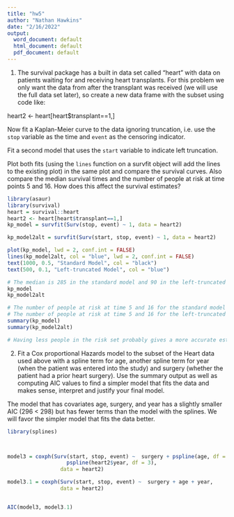 ---
title: "hw5"
author: "Nathan Hawkins"
date: "2/16/2022"
output:
  word_document: default
  html_document: default
  pdf_document: default
---
1. The survival package has a built in data set called "heart" with data on patients waiting for and receiving heart transplants.  For this problem we only want the data from after the transplant was received (we will use the full data set later), so create a new data frame with the subset using code like:

heart2 <- heart[heart$transplant==1,]

Now fit a Kaplan-Meier curve to the data ignoring truncation, i.e. use the `stop` variable as the time and `event` as the censoring indicator.

Fit a second model that uses the `start` variable to indicate left truncation.  

Plot both fits (using the `lines` function on a survfit object will add the lines to the existing plot) in the same plot and compare the survival curves.  Also compare the median survival times and the number of people at risk at time points 5 and 16.  How does this affect the survival estimates?

```{r}
library(asaur)
library(survival)
heart = survival::heart
heart2 <- heart[heart$transplant==1,]
kp_model = survfit(Surv(stop, event) ~ 1, data = heart2)

kp_model2alt = survfit(Surv(start, stop, event) ~ 1, data = heart2)

plot(kp_model, lwd = 2, conf.int = FALSE)
lines(kp_model2alt, col = "blue", lwd = 2, conf.int = FALSE)
text(1000, 0.5, "Standard Model", col = "black")
text(500, 0.1, "Left-truncated Model", col = "blue")

# The median is 285 in the standard model and 90 in the left-truncated model.
kp_model 
kp_model2alt

# The number of people at risk at time 5 and 16 for the standard model are 69 and 69.
# The number of people at risk at time 5 and 16 for the left-truncated model are 11 and 21.
summary(kp_model)
summary(kp_model2alt)

# Having less people in the risk set probably gives a more accurate estimate because it doesn't account for people until they are actually at risk. This means their survival estimate is lower.

```


2.  Fit a Cox proportional Hazards model to the subset of the Heart data used above with a spline term for age, another spline term for year (when the patient was entered into the study) and surgery (whether the patient had a prior heart surgery).  Use the summary output as well as computing AIC values to find a simpler model that fits the data and makes sense, interpret and justify your final model.

The model that has covariates age, surgery, and year has a slightly smaller AIC (296 < 298) but has fewer terms than the model with the splines. We will favor the simpler model that fits the data better.

```{r}
library(splines)



model3 = coxph(Surv(start, stop, event) ~  surgery + pspline(age, df = 3) +
                   pspline(heart2$year, df = 3),
                 data = heart2)

model3.1 = coxph(Surv(start, stop, event) ~  surgery + age + year,
                 data = heart2)


AIC(model3, model3.1)
```

